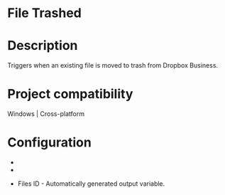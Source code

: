 ﻿# File Trashed

# Description

Triggers when an existing file is moved to trash from Dropbox Business.

# Project compatibility

Windows | Cross-platform

# Configuration

* 
* 





* Files ID - Automatically generated output variable.
